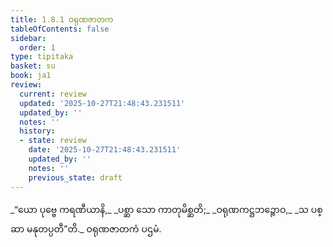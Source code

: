```yaml
---
title: 1.8.1 ဝရုဏဇာတက
tableOfContents: false
sidebar:
  order: 1
type: tipitaka
basket: su
book: ja1
review:
  current: review
  updated: '2025-10-27T21:48:43.231511'
  updated_by: ''
  notes: ''
  history:
  - state: review
    date: '2025-10-27T21:48:43.231511'
    updated_by: ''
    notes: ''
    previous_state: draft
---
```



<ReviewStatus review={frontmatter.review} showDetails={true} />

<HypothesisAnnotation frontmatter={frontmatter} />

<DynamicBreadcrumb />

<Division number="71" book="ja1" e="ch" v="22" p="17">

<Paragraph number="157" type="verses" book="ja1">
_“ယော ပုဗ္ဗေ ကရဏီယာနိ,_  
_ပစ္ဆာ သော ကာတုမိစ္ဆတိ;_  
_ဝရုဏကဋ္ဌဘဉ္ဇောဝ,_  
_သ ပစ္ဆာ မနုတပ္ပတီ”တိ._  


</Paragraph>
</Division>

<Paragraph number="158" type="center" book="ja1">
ဝရုဏဇာတကံ ပဌမံ.
</Paragraph>